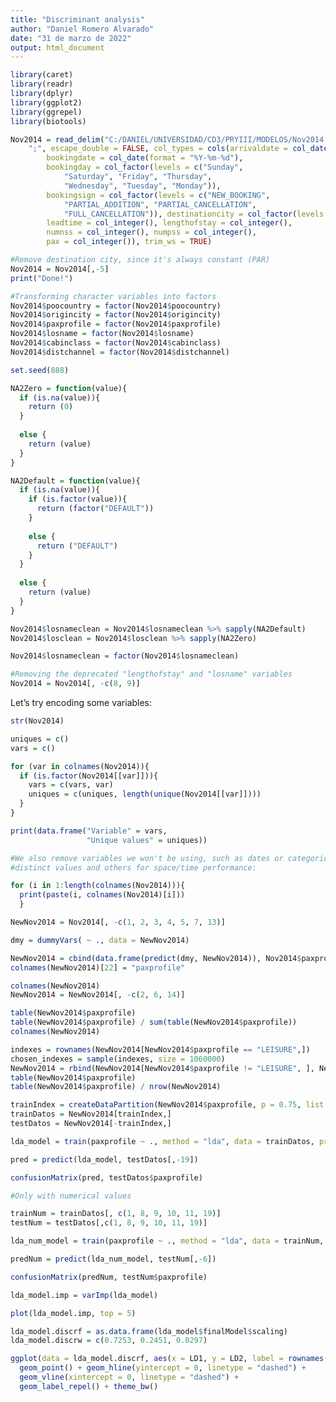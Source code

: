 ---
title: "Discriminant analysis"
author: "Daniel Romero Alvarado"
date: "31 de marzo de 2022"
output: html_document
---

```{r setup, include=FALSE}
library(caret)
library(readr)
library(dplyr)
library(ggplot2)
library(ggrepel)
library(biotools)
```

```{r}
Nov2014 = read_delim("C:/DANIEL/UNIVERSIDAD/CD3/PRYIII/MODELOS/Nov2014.csv", 
    ";", escape_double = FALSE, col_types = cols(arrivaldate = col_date(format = "%Y-%m-%d"), 
        bookingdate = col_date(format = "%Y-%m-%d"), 
        bookingday = col_factor(levels = c("Sunday", 
            "Saturday", "Friday", "Thursday", 
            "Wednesday", "Tuesday", "Monday")), 
        bookingsign = col_factor(levels = c("NEW_BOOKING", 
            "PARTIAL_ADDITION", "PARTIAL_CANCELLATION", 
            "FULL_CANCELLATION")), destinationcity = col_factor(levels = c("PAR")), 
        leadtime = col_integer(), lengthofstay = col_integer(), 
        numnss = col_integer(), numpss = col_integer(), 
        pax = col_integer()), trim_ws = TRUE)
```

```{r}
#Remove destination city, since it's always constant (PAR)
Nov2014 = Nov2014[,-5]
print("Done!")
```

```{r}
#Transforming character variables into factors
Nov2014$poocountry = factor(Nov2014$poocountry)
Nov2014$origincity = factor(Nov2014$origincity)
Nov2014$paxprofile = factor(Nov2014$paxprofile)
Nov2014$losname = factor(Nov2014$losname)
Nov2014$cabinclass = factor(Nov2014$cabinclass)
Nov2014$distchannel = factor(Nov2014$distchannel)
```

```{r}
set.seed(888)

NA2Zero = function(value){
  if (is.na(value)){
    return (0)
  }
  
  else {
    return (value)
  }
}

NA2Default = function(value){
  if (is.na(value)){
    if (is.factor(value)){
      return (factor("DEFAULT"))
    }
    
    else {
      return ("DEFAULT")
    }
  }
  
  else {
    return (value)
  }
}

Nov2014$losnameclean = Nov2014$losnameclean %>% sapply(NA2Default)
Nov2014$losclean = Nov2014$losclean %>% sapply(NA2Zero)

Nov2014$losnameclean = factor(Nov2014$losnameclean)
```

```{r}
#Removing the deprecated "lengthofstay" and "losname" variables
Nov2014 = Nov2014[, -c(8, 9)]
```

Let's try encoding some variables:

```{r categorisation}
str(Nov2014)
```

```{r}
uniques = c()
vars = c()

for (var in colnames(Nov2014)){
  if (is.factor(Nov2014[[var]])){
    vars = c(vars, var)
    uniques = c(uniques, length(unique(Nov2014[[var]])))
  }
}

print(data.frame("Variable" = vars,
                 "Unique values" = uniques))
```

```{r}
#We also remove variables we won't be using, such as dates or categorical variables with too many
#distinct values and others for space/time performance:

for (i in 1:length(colnames(Nov2014))){
  print(paste(i, colnames(Nov2014)[i]))
  }

NewNov2014 = Nov2014[, -c(1, 2, 3, 4, 5, 7, 13)]

dmy = dummyVars( ~ ., data = NewNov2014)

NewNov2014 = cbind(data.frame(predict(dmy, NewNov2014)), Nov2014$paxprofile)
colnames(NewNov2014)[22] = "paxprofile"
```

```{r remove one category to avoid colinearity}
colnames(NewNov2014)
NewNov2014 = NewNov2014[, -c(2, 6, 14)]
```


```{r}
table(NewNov2014$paxprofile)
table(NewNov2014$paxprofile) / sum(table(NewNov2014$paxprofile))
colnames(NewNov2014)
```

```{r}
indexes = rownames(NewNov2014[NewNov2014$paxprofile == "LEISURE",])
chosen_indexes = sample(indexes, size = 1060000)
NewNov2014 = rbind(NewNov2014[NewNov2014$paxprofile != "LEISURE", ], NewNov2014[chosen_indexes,])
table(NewNov2014$paxprofile)
table(NewNov2014$paxprofile) / nrow(NewNov2014)
```

```{r}
trainIndex = createDataPartition(NewNov2014$paxprofile, p = 0.75, list = F)
trainDatos = NewNov2014[trainIndex,]
testDatos = NewNov2014[-trainIndex,]
```


```{r}
lda_model = train(paxprofile ~ ., method = "lda", data = trainDatos, preProcess = c("scale", "center"))
```

```{r}
pred = predict(lda_model, testDatos[,-19])
```

```{r}
confusionMatrix(pred, testDatos$paxprofile)
```

```{r}

#Only with numerical values

trainNum = trainDatos[, c(1, 8, 9, 10, 11, 19)]
testNum = testDatos[,c(1, 8, 9, 10, 11, 19)]
```

```{r}
lda_num_model = train(paxprofile ~ ., method = "lda", data = trainNum, preProcess = c("scale", "center"))
```

```{r}
predNum = predict(lda_num_model, testNum[,-6])
```

```{r}
confusionMatrix(predNum, testNum$paxprofile)
```

```{r variable importance}
lda_model.imp = varImp(lda_model)
```

```{r}
plot(lda_model.imp, top = 5)
```

```{r first two discriminant dimensions}
lda_model.discrf = as.data.frame(lda_model$finalModel$scaling)
lda_model.discrw = c(0.7253, 0.2451, 0.0297)

ggplot(data = lda_model.discrf, aes(x = LD1, y = LD2, label = rownames(lda_model.discrf))) +
  geom_point() + geom_hline(yintercept = 0, linetype = "dashed") + 
  geom_vline(xintercept = 0, linetype = "dashed") + 
  geom_label_repel() + theme_bw()
```

